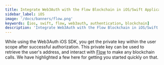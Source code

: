 ```yaml
---
title: Integrate Web3Auth with the Flow Blockchain in iOS/Swift Applications
sidebar_label: iOS
image: '/docs/banners/flow.png'
keywords: [ios, swift, flow, web3auth, authentication, blockchain]
description: 'Integrate Web3Auth with the Flow Blockchain in iOS/Swift Applications | Documentation - Web3Auth'
---
```



<SEO
  title="Integrate Web3Auth with the Flow Blockchain in iOS/Swift Applications"
  description="Integrate Web3Auth with the Flow Blockchain in iOS/Swift Applications | Documentation - Web3Auth"
  image="https://web3auth.io/docs/banners/flow.png"
  slug="/embedded-wallets/connect-blockchain/evm/flow/ios"
/>

While using the Web3Auth iOS SDK, you get the private key within the user scope after successful authorization. This private key can be used to retrieve the user's address, and interact with [Flow](https://developers.flow.com/) to make any blockchain calls. We have highlighted a few here for getting you started quickly on that.

<EVMInteraction />
